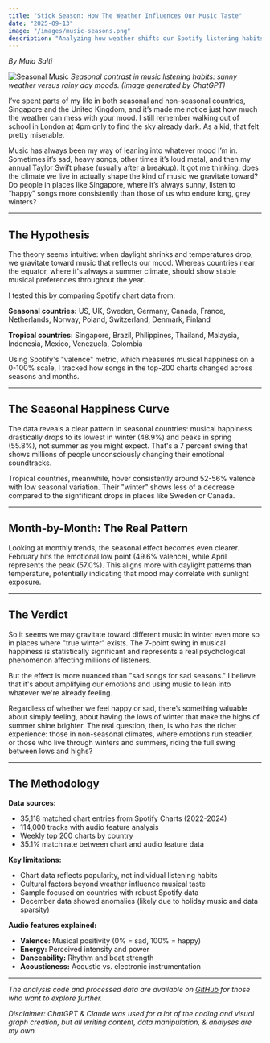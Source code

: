 ```yaml
---
title: "Stick Season: How The Weather Influences Our Music Taste"
date: "2025-09-13"
image: "/images/music-seasons.png"
description: "Analyzing how weather shifts our Spotify listening habits."
---
```

*By Maia Salti*

![Seasonal Music](/images/music-seasons.png)
*Seasonal contrast in music listening habits: sunny weather versus rainy day moods. (Image generated by ChatGPT)*

I’ve spent parts of my life in both seasonal and non-seasonal countries, Singapore and the United Kingdom, and it’s made me notice just how much the weather can mess with your mood. I still remember walking out of school in London at 4pm only to find the sky already dark. As a kid, that felt pretty miserable.

Music has always been my way of leaning into whatever mood I’m in. Sometimes it’s sad, heavy songs, other times it’s loud metal, and then my annual Taylor Swift phase (usually after a breakup). It got me thinking: does the climate we live in actually shape the kind of music we gravitate toward? Do people in places like Singapore, where it’s always sunny, listen to “happy” songs more consistently than those of us who endure long, grey winters?


---

## The Hypothesis

The theory seems intuitive: when daylight shrinks and temperatures drop, we gravitate toward music that reflects our mood. Whereas countries near the equator, where it's always a summer climate, should show stable musical preferences throughout the year.

I tested this by comparing Spotify chart data from:

**Seasonal countries:** US, UK, Sweden, Germany, Canada, France, Netherlands, Norway, Poland, Switzerland, Denmark, Finland

**Tropical countries:** Singapore, Brazil, Philippines, Thailand, Malaysia, Indonesia, Mexico, Venezuela, Colombia

Using Spotify's "valence" metric, which measures musical happiness on a 0-100% scale, I tracked how songs in the top-200 charts changed across seasons and months.

---

## The Seasonal Happiness Curve

<ValenceComparisonChart />

The data reveals a clear pattern in seasonal countries: musical happiness drastically drops to its lowest in winter (48.9%) and peaks in spring (55.8%), not summer as you might expect. That's a 7 percent swing that shows millions of people unconsciously changing their emotional soundtracks.

Tropical countries, meanwhile, hover consistently around 52-56% valence with low seasonal variation. Their "winter" shows less of a decrease compared to the signfificant drops in places like Sweden or Canada.

---

## Month-by-Month: The Real Pattern

<SeasonalTrendLine />

Looking at monthly trends, the seasonal effect becomes even clearer. February hits the emotional low point (49.6% valence), while April represents the peak (57.0%). This aligns more with daylight patterns than temperature, potentially indicating that mood may correlate with sunlight exposure.


---

## The Verdict

So it seems we may gravitate toward different music in winter even more so in places where "true winter" exists. The 7-point swing in musical happiness is statistically significant and represents a real psychological phenomenon affecting millions of listeners.

But the effect is more nuanced than "sad songs for sad seasons." I believe that it's about amplifying our emotions and using music to lean into whatever we're already feeling.

Regardless of whether we feel happy or sad, there’s something valuable about simply feeling, about having the lows of winter that make the highs of summer shine brighter. The real question, then, is who has the richer experience: those in non-seasonal climates, where emotions run steadier, or those who live through winters and summers, riding the full swing between lows and highs?

---

## The Methodology

**Data sources:**
- 35,118 matched chart entries from Spotify Charts (2022-2024)  
- 114,000 tracks with audio feature analysis  
- Weekly top 200 charts by country  
- 35.1% match rate between chart and audio feature data  

**Key limitations:**
- Chart data reflects popularity, not individual listening habits  
- Cultural factors beyond weather influence musical taste  
- Sample focused on countries with robust Spotify data  
- December data showed anomalies (likely due to holiday music and data sparsity)  

**Audio features explained:**
- **Valence:** Musical positivity (0% = sad, 100% = happy)  
- **Energy:** Perceived intensity and power  
- **Danceability:** Rhythm and beat strength  
- **Acousticness:** Acoustic vs. electronic instrumentation  

---

*The analysis code and processed data are available on <u>[GitHub](https://github.com/maiasalti/data-by-maia/blob/main/src/scripts/analyze-spotify-seasonal-data.js)</u> for those who want to explore further.*

*Disclaimer: ChatGPT & Claude was used for a lot of the coding and visual graph creation, but all writing content, data manipulation, & analyses are my own*